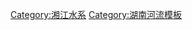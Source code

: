 {{Navbox
|bodyclass=hlist

|name=湘江水系
|title=[[洞庭湖]]水系 - [[湘江]]水系

|list1 = 
*[[灵渠]]（[[漓江]]） 
* [[灌江]] 
* [[应水]] 
* [[潇水]] 
* [[芦洪江]] 
* [[祁水]] 
* [[白水 (湘江支流)|白水]] 
* [[宜水]] 
* [[栗江]]
*[[舂陵水]] 
* [[蒸水]] 
* [[耒水]] - [[西河 (耒水支流)|西河]] 
* [[洣水]] 
* [[渌水]] 
* [[白石港]] 
* [[涓水]] 
* [[涟水 (湘江支流)|涟水]] 
* [[浏阳河]] 
* [[沩水]] 
* [[靳江河]] 
* [[龙王港]] 
* [[新墙河]]

|group2 = [[洣水]]水系
|list2 = 
*[[攸水]] 
* [[永乐江]] 

|group3 = [[潇水]]水系
|list3 = 
*[[消江]] 
* [[冷水江]] 

|group4 = [[渌水]]水系
|list4 = 
*[[铁河]]

|group5 = [[捞刀河]]水系
|list5 = 
*[[白沙河 (捞刀河)]]
|below = '''洞庭四水'''：'''湘水水系''' 
* [[Template:资江水系|资水水系]] 
* [[Template:沅江水系|沅水水系]] 
* [[Template:澧水水系|澧水水系]]
}}

[[Category:湘江水系]]
<noinclude>[[Category:湖南河流模板]]</noinclude>
